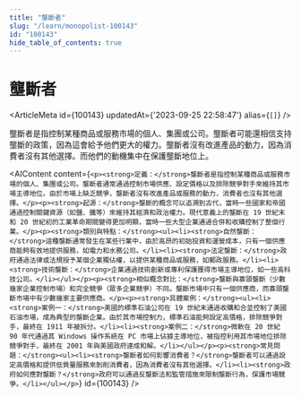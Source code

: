 ```yaml
---
title: "壟斷者"
slug: "/learn/monopolist-100143"
id: "100143"
hide_table_of_contents: true
---
```



# 壟斷者

<ArticleMeta id={100143} updatedAt={'2023-09-25 22:58:47'} alias={`[]`} />
<div className='border-solid border-b border-t-0 my-4 border-[var(--ifm-color-gray-300)]' />

壟斷者是指控制某種商品或服務市場的個人、集團或公司。壟斷者可能還相信支持壟斷的政策，因為這會給予他們更大的權力。壟斷者沒有改進產品的動力，因為消費者沒有其他選擇。而他們的動機集中在保護壟斷地位上。

<AIContent content={`<p><strong>定義：</strong>壟斷者是指控制某種商品或服務市場的個人、集團或公司。壟斷者通常通過控制市場供應、設定價格以及排除競爭對手來維持其市場主導地位。由於市場上缺乏競爭，壟斷者沒有改進產品或服務的動力，消費者也沒有其他選擇。</p><p><strong>起源：</strong>壟斷的概念可以追溯到古代，當時一些國家和帝國通過控制關鍵資源（如鹽、鐵等）來維持其經濟和政治權力。現代意義上的壟斷在 19 世紀末和 20 世紀初的工業革命期間變得更加明顯，當時一些大型企業通過合併和收購控制了整個行業。</p><p><strong>類別與特點：</strong><ul><li><strong>自然壟斷：</strong>這種壟斷通常發生在某些行業中，由於高昂的初始投資和運營成本，只有一個供應商能夠有效地提供服務，如電力和水務公司。</li><li><strong>法定壟斷：</strong>政府通過法律或法規授予某個企業獨佔權，以提供某種商品或服務，如郵政服務。</li><li><strong>技術壟斷：</strong>企業通過技術創新或專利保護獲得市場主導地位，如一些高科技公司。</li></ul></p><p><strong>相似概念對比：</strong>壟斷與寡頭壟斷（少數幾家企業控制市場）和完全競爭（眾多企業競爭）不同。壟斷市場中只有一個供應商，而寡頭壟斷市場中有少數幾家主要供應商。</p><p><strong>具體案例：</strong><ul><li><strong>案例一：</strong>美國的標準石油公司在 19 世紀末通過收購和合並控制了美國石油市場，成為典型的壟斷企業。由於其市場控制力，標準石油能夠設定高價格，排除競爭對手，最終在 1911 年被拆分。</li><li><strong>案例二：</strong>微軟在 20 世紀 90 年代通過其 Windows 操作系統在 PC 市場上佔據主導地位，被指控利用其市場地位排除競爭對手，最終在 2001 年與美國政府達成和解。</li></ul></p><p><strong>常見問題：</strong><ul><li><strong>壟斷者如何影響消費者？</strong>壟斷者可以通過設定高價格和提供低質量服務來剝削消費者，因為消費者沒有其他選擇。</li><li><strong>政府如何應對壟斷？</strong>政府可以通過反壟斷法和監管措施來限制壟斷行為，保護市場競爭。</li></ul></p>`} id={100143} />
